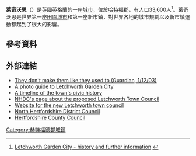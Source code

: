 '''萊奇沃思'''（{{Lang-en|Letchworth}}）是[[英國|英國]][[英格蘭|英格蘭]]的一座[[城市|城市]]，位於[[哈特福郡|哈特福郡]]，有人口33,600人<ref>[http://www.north-herts.gov.uk/index/leisure_and_culture/tourism_and_travel/towns_and_villages/letchworth/letchworth_-_history_and_further_information.htm Letchworth Garden City - history and further information] {{webarchive|url=https://web.archive.org/web/20120429030238/http://www.north-herts.gov.uk/index/leisure_and_culture/tourism_and_travel/towns_and_villages/letchworth/letchworth_-_history_and_further_information.htm |date=2012-04-29 }}</ref>。萊奇沃思是世界第一座[[田園城市|田園城市]]和第一座新市鎮，對世界各地的城市規劃以及新市鎮運動都起到了很大的影響。

==參考資料==
{{reflist}}

==外部連結==
{{commons category|Letchworth}}
* [http://www.guardian.co.uk/artanddesign/2003/dec/01/architecture.regeneration They don't make them like they used to (Guardian, 1/12/03)] {{Wayback|url=http://www.guardian.co.uk/artanddesign/2003/dec/01/architecture.regeneration |date=20121024163249 }}
* [http://www.firstgardencity.co.uk/ A photo guide to Letchworth Garden City] {{Wayback|url=http://www.firstgardencity.co.uk/ |date=20141218123704 }}
* [http://www.letchworth-tc.gov.uk/Uploads/Site867/Files/civichistory41.pdf A timeline of the town's civic history]{{dead link|date=十月 2017 |bot=InternetArchiveBot }}
* [http://www.north-herts.gov.uk/news/news.asp?step=4&NewsID=499 NHDC's page about the proposed Letchworth Town Council] {{Wayback|url=http://www.north-herts.gov.uk/news/news.asp?step=4&NewsID=499 |date=20110716183406 }}
* [https://web.archive.org/web/20120426041635/http://www.letchworth-tc.gov.uk/index.htm Website for the new Letchworth town council]
* [http://www.north-herts.gov.uk/ North Hertfordshire District Council] {{Wayback|url=http://www.north-herts.gov.uk/ |date=20150128074437 }}
* [http://www.hertsdirect.org/ Hertfordshire County Council] {{Wayback|url=http://www.hertsdirect.org/ |date=20100626104419 }}
[[Category:赫特福德郡城鎮|Category:赫特福德郡城鎮]]